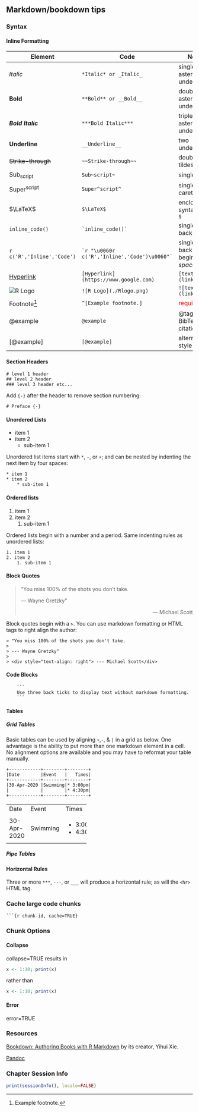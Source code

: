 ## Markdown/bookdown tips

### Syntax
#### Inline Formatting {-}

Element | Code | Notes
--- | --- | ---
*Italic* | `*Italic* or _Italic_` | single asterisks or underscores
**Bold** | `**Bold** or __Bold__` | double asterisks or underscores
***Bold Italic*** | `***Bold Italic***` | triple asterisks or underscores
__Underline__ | `__Underline__` | two underscores
~~Strike-through~~ | `~~Strike-through~~` | double tildes
Sub~script~ | `Sub~script~` | single tildes
Super^script^ | `Super^script^` | single carets
$\LaTeX$ | `$\LaTeX$` | enclose syntax with `$`
`inline_code()` | `` `inline_code()` `` | single back-ticks
`r c('R','Inline','Code')` | `` `r "\u0060r c('R','Inline','Code')\u0060"` `` | single back-ticks beginning r *space*
[Hyperlink](https://www.google.com) | `[Hyperlink](https://www.google.com)` | `[text](link)`
![R Logo](./Rlogo.png) | `![R Logo](./Rlogo.png)` | `![text](link)`
Footnote^[Example footnote.] | `^[Example footnote.]` | <span style="color: red;">requires a </span> `.`
@example | `@example` | \@tag ref to BibTeX citation
[@example] | `[@example]` | alternative style

#### Section Headers {-}

```
# level 1 header
## level 2 header
### level 3 header etc...
```

Add `{-}` after the header to remove section numbering:

```
# Preface {-}
```
#### Unordered Lists {-}

* item 1
* item 2
    * sub-item 1

Unordered list items start with `*`, `-`, or `+`; and can be nested by indenting the next item by four spaces:

```
* item 1
* item 2
    * sub-item 1
```
#### Ordered lists {-}

1. item 1
2. item 2
    1. sub-item 1

Ordered lists begin with a number and a period. Same indenting rules as unordered lists:

```
1. item 1
2. item 2
    1. sub-item 1
```

#### Block Quotes {-}

> "You miss 100% of the shots you don't take.
>
> --- Wayne Gretzky"
>
> <div style="text-align: right"> --- Michael Scott</div>

Block quotes begin with a `>`. You can use markdown formatting or HTML tags to right align the author:

```
> "You miss 100% of the shots you don't take.
>
> --- Wayne Gretzky"
>
> <div style="text-align: right"> --- Michael Scott</div>
```



#### Code Blocks {-}

```
    ```
    Use three back ticks to display text without markdown formatting.
    ```
```

#### Tables

##### Grid Tables

Basic tables can be used by aligning `+`,`-`, & `|` in a grid as below. One
advantage is the ability to put more than one markdown element in a cell. No
alignment options are available and you may have to reformat your table manually.

```
+------------+--------+--------+
|Date        |Event   |   Times|
+------------+--------+--------+
|30-Apr-2020 |Swimming|* 3:00pm|
|            |        |* 4:30pm|
+------------+--------+--------+
```
+------------+--------+--------+
|Date        |Event   |   Times|
+------------+--------+--------+
|30-Apr-2020 |Swimming|* 3:00pm|
|            |        |* 4:30pm|
+------------+--------+--------+

##### Pipe Tables



#### Horizontal Rules {-}
Three or more `***`, `---`, or `___` will produce a horizontal rule; as will the `<hr>` HTML tag.

### Cache large code chunks

` ```{r chunk-id, cache=TRUE} `

### Chunk Options

#### Collapse

collapse=TRUE results in 
```r
x <- 1:10; print(x)
```
rather than
```r
x <- 1:10; print(x)
```

#### Error

error=TRUE 

### Resources {-}
[Bookdown: Authoring Books with R Markdown](https://bookdown.org/yihui/bookdown) by its creator, Yihui Xie.

[Pandoc](https://pandoc.org/)

### Chapter Session Info {-}
```r
print(sessionInfo(), locale=FALSE)
```